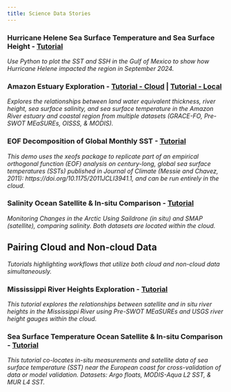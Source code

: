 ```yaml
---
title: Science Data Stories
---
```


### **Hurricane Helene Sea Surface Temperature and Sea Surface Height** - [Tutorial](../notebooks/DataStories/HurricaneHelene_SST_SSH_Notebook.ipynb)
*Use Python to plot the SST and SSH in the Gulf of Mexico to show how Hurricane Helene impacted the region in September 2024.*

### **Amazon Estuary Exploration** - [Tutorial - Cloud](../notebooks/meetings_workshops/workshop_osm_2022/CloudAWS_AmazonRiver_Estuary_Exploration.ipynb) | [Tutorial - Local](../notebooks/meetings_workshops/workshop_osm_2022/Cloud_DirectDownload_AmazonRiver_Estuary_Exploration.ipynb)
*Explores the relationships between land water equivalent thickness, river height, sea surface salinity, and sea surface temperature in the Amazon River estuary and coastal region from multiple datasets (GRACE-FO, Pre-SWOT MEaSUREs, OISSS, & MODIS).*

### **EOF Decomposition of Global Monthly SST** - [Tutorial](../notebooks/DataStories/eof_example_ersst.ipynb)
*This demo uses the xeofs package to replicate part of an empirical orthogonal function (EOF) analysis on century-long, global sea surface temperatures (SSTs) published in Journal of Climate (Messie and Chavez, 2011): https://doi.org/10.1175/2011JCLI3941.1, and can be run entirely in the cloud.*

### **Salinity Ocean Satellite & In-situ Comparison** - [Tutorial](../notebooks/meetings_workshops/arctic_2019.ipynb)
*Monitoring Changes in the Arctic Using Saildrone (in situ) and SMAP (satellite), comparing salinity. Both datasets are located within the cloud.*

## Pairing Cloud and Non-cloud Data 

*Tutorials highlighting workflows that utilize both cloud and non-cloud data simultaneously.*

### **Mississippi River Heights Exploration** - [Tutorial](../notebooks/meetings_workshops/swot_ea_hackweek_2022/River_Heights_in_the_Cloud.ipynb)
*This tutorial explores the relationships between satellite and in situ river heights in the Mississippi River using Pre-SWOT MEaSUREs and USGS river height gauges within the cloud.*

### **Sea Surface Temperature Ocean Satellite & In-situ Comparison** - [Tutorial](../notebooks/SWOT-EA-2021/Colocate_satellite_insitu_ocean.ipynb)
*This tutorial co-locates in-situ measurements and satellite data of sea surface temperature (SST) near the European coast for cross-validation of data or model validation. Datasets: Argo floats, MODIS-Aqua L2 SST, & MUR L4 SST.*

